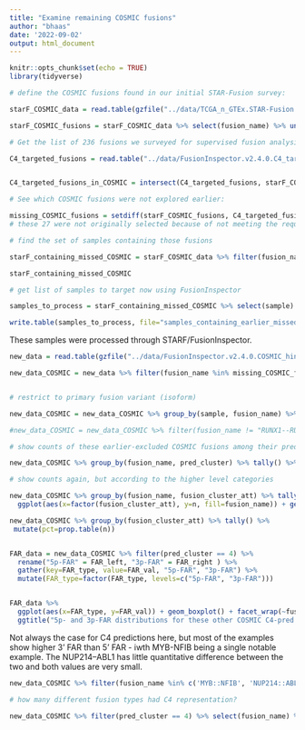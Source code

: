 ```yaml
---
title: "Examine remaining COSMIC fusions"
author: "bhaas"
date: '2022-09-02'
output: html_document
---
```


```r
knitr::opts_chunk$set(echo = TRUE)
library(tidyverse)
```


```r
# define the COSMIC fusions found in our initial STAR-Fusion survey:

starF_COSMIC_data = read.table(gzfile("../data/TCGA_n_GTEx.STAR-Fusion.v1.7.fusion_preds.decorated.tsv.gz"), header=T, sep="\t", stringsAsFactors = F) %>% filter(cosmic)

starF_COSMIC_fusions = starF_COSMIC_data %>% select(fusion_name) %>% unique() %>% pull(fusion_name)

```

```r

# Get the list of 236 fusions we surveyed for supervised fusion analysis of C4

C4_targeted_fusions = read.table("../data/FusionInspector.v2.4.0.C4_targeted_fusions.fusion_targets", header=F, stringsAsFactors = F)[,1]


C4_targeted_fusions_in_COSMIC = intersect(C4_targeted_fusions, starF_COSMIC_fusions)  # 31 COSMIC fusions targeted here.

```


```r

# See which COSMIC fusions were not explored earlier:

missing_COSMIC_fusions = setdiff(starF_COSMIC_fusions, C4_targeted_fusions ) 
# these 27 were not originally selected because of not meeting the requirements intially set out for recurrent fusions of initial interest.


```

```r
# find the set of samples containing those fusions

starF_containing_missed_COSMIC = starF_COSMIC_data %>% filter(fusion_name %in% missing_COSMIC_fusions)

starF_containing_missed_COSMIC

```


```r

# get list of samples to target now using FusionInspector

samples_to_process = starF_containing_missed_COSMIC %>% select(sample) %>% unique() %>% pull(sample)

write.table(samples_to_process, file="samples_containing_earlier_missed_COSMIC_fusions.list", quote=F, row.names = F, col.names = F)

```



These samples were processed through STARF/FusionInspector.


```r

new_data = read.table(gzfile("../data/FusionInspector.v2.4.0.COSMIC_hindsight_samples.tsv.gz"), header=T, sep="\t", stringsAsFactors = F)

new_data_COSMIC = new_data %>% filter(fusion_name %in% missing_COSMIC_fusions)


# restrict to primary fusion variant (isoform) 

new_data_COSMIC = new_data_COSMIC %>% group_by(sample, fusion_name) %>% arrange(desc(FFPM)) %>% filter(row_number() == 1) %>% ungroup()

#new_data_COSMIC = new_data_COSMIC %>% filter(fusion_name != "RUNX1--RUNX1T1")  # can examine the effect of removing this one

```

```r

# show counts of these earlier-excluded COSMIC fusions among their predicted fusion clusters

new_data_COSMIC %>% group_by(fusion_name, pred_cluster) %>% tally() %>% ggplot(aes(x=factor(pred_cluster), y=n, fill=fusion_name)) + geom_col()


```

```r
# show counts again, but according to the higher level categories

new_data_COSMIC %>% group_by(fusion_name, fusion_cluster_att) %>% tally() %>% 
  ggplot(aes(x=factor(fusion_cluster_att), y=n, fill=fusion_name)) + geom_col()


```


```r

new_data_COSMIC %>% group_by(fusion_cluster_att) %>% tally() %>% 
 mutate(pct=prop.table(n))



```


```r

FAR_data = new_data_COSMIC %>% filter(pred_cluster == 4) %>% 
  rename("5p-FAR" = FAR_left, "3p-FAR" = FAR_right ) %>%
  gather(key=FAR_type, value=FAR_val, "5p-FAR", "3p-FAR") %>%
  mutate(FAR_type=factor(FAR_type, levels=c("5p-FAR", "3p-FAR"))) 


FAR_data %>%
  ggplot(aes(x=FAR_type, y=FAR_val)) + geom_boxplot() + facet_wrap(~fusion_name, scale='free_y') +
  ggtitle("5p- and 3p-FAR distributions for these other COSMIC C4-pred fusions")


```

Not always the case for C4 predictions here, but most of the examples show higher 3' FAR than 5' FAR - iwth MYB-NFIB being a single notable example. The NUP214--ABL1 has little quantitative difference between the two and both values are very small.

```r

new_data_COSMIC %>% filter(fusion_name %in% c('MYB::NFIB', 'NUP214::ABL1') & pred_cluster == 4)

```

```r

# how many different fusion types had C4 representation?

new_data_COSMIC %>% filter(pred_cluster == 4) %>% select(fusion_name) %>% unique()



```
